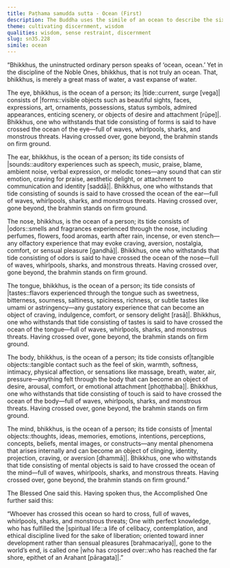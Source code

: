 ```yaml
---
title: Paṭhama samudda sutta - Ocean (First)
description: The Buddha uses the simile of an ocean to describe the six sense bases and their respective objects.
theme: cultivating discernment, wisdom
qualities: wisdom, sense restraint, discernment
slug: sn35.228
simile: ocean
---
```


“Bhikkhus, the uninstructed ordinary person speaks of ‘ocean, ocean.’ Yet in the discipline of the Noble Ones, bhikkhus, that is not truly an ocean. That, bhikkhus, is merely a great mass of water, a vast expanse of water.

The eye, bhikkhus, is the ocean of a person; its |tide::current, surge [vega]| consists of |forms::visible objects such as beautiful sights, faces, expressions, art, ornaments, possessions, status symbols, admired appearances, enticing scenery, or objects of desire and attachment [rūpe]|. Bhikkhus, one who withstands that tide consisting of forms is said to have crossed the ocean of the eye—full of waves, whirlpools, sharks, and monstrous threats. Having crossed over, gone beyond, the brahmin stands on firm ground.

The ear, bhikkhus, is the ocean of a person; its tide consists of |sounds::auditory experiences such as speech, music, praise, blame, ambient noise, verbal expression, or melodic tones—any sound that can stir emotion, craving for praise, aesthetic delight, or attachment to communication and identity [saddā]|. Bhikkhus, one who withstands that tide consisting of sounds is said to have crossed the ocean of the ear—full of waves, whirlpools, sharks, and monstrous threats. Having crossed over, gone beyond, the brahmin stands on firm ground.

The nose, bhikkhus, is the ocean of a person; its tide consists of |odors::smells and fragrances experienced through the nose, including perfumes, flowers, food aromas, earth after rain, incense, or even stench—any olfactory experience that may evoke craving, aversion, nostalgia, comfort, or sensual pleasure [gandhā]|. Bhikkhus, one who withstands that tide consisting of odors is said to have crossed the ocean of the nose—full of waves, whirlpools, sharks, and monstrous threats. Having crossed over, gone beyond, the brahmin stands on firm ground.

The tongue, bhikkhus, is the ocean of a person; its tide consists of |tastes::flavors experienced through the tongue such as sweetness, bitterness, sourness, saltiness, spiciness, richness, or subtle tastes like umami or astringency—any gustatory experience that can become an object of craving, indulgence, comfort, or sensory delight [rasā]|. Bhikkhus, one who withstands that tide consisting of tastes is said to have crossed the ocean of the tongue—full of waves, whirlpools, sharks, and monstrous threats. Having crossed over, gone beyond, the brahmin stands on firm ground.

The body, bhikkhus, is the ocean of a person; its tide consists of|tangible objects::tangible contact such as the feel of skin, warmth, softness, intimacy, physical affection, or sensations like massage, breath, water, air, pressure—anything felt through the body that can become an object of desire, arousal, comfort, or emotional attachment [phoṭṭhabba]|. Bhikkhus, one who withstands that tide consisting of touch is said to have crossed the ocean of the body—full of waves, whirlpools, sharks, and monstrous threats. Having crossed over, gone beyond, the brahmin stands on firm ground.

The mind, bhikkhus, is the ocean of a person; its tide consists of |mental objects::thoughts, ideas, memories, emotions, intentions, perceptions, concepts, beliefs, mental images, or constructs—any mental phenomena that arises internally and can become an object of clinging, identity, projection, craving, or aversion [dhammā]|. Bhikkhus, one who withstands that tide consisting of mental objects is said to have crossed the ocean of the mind—full of waves, whirlpools, sharks, and monstrous threats. Having crossed over, gone beyond, the brahmin stands on firm ground.”

The Blessed One said this. Having spoken thus, the Accomplished One further said this:

“Whoever has crossed this ocean so hard to cross,
full of waves, whirlpools, sharks, and monstrous threats;
One with perfect knowledge, who has fulfilled the |spiritual life::a life of celibacy, contemplation, and ethical discipline lived for the sake of liberation; oriented toward inner development rather than sensual pleasures [brahmacariya]|,
gone to the world’s end, is called one |who has crossed over::who has reached the far shore, epithet of an Arahant [pāragata]|.”